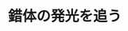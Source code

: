 ﻿---
title: "錯体の発光を追う"
category: "理学院"
vol: "42"
interviewee: "海津 洋行 "
url: ""
tags: []
pdf: "42-4.pdf"
career: ""
preface: "錯体の励起状態についての研究がなされている海津。そのなかで錯体の発光をテーマにした研究に絞り紹介をします。"
---

